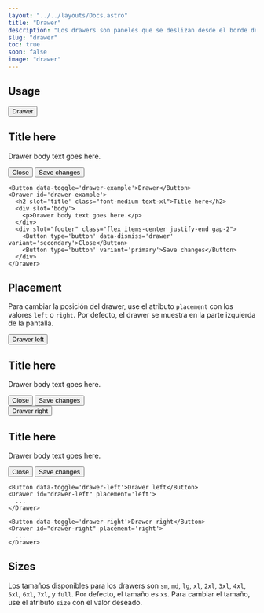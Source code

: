 ```yaml
---
layout: "../../layouts/Docs.astro"
title: "Drawer"
description: "Los drawers son paneles que se deslizan desde el borde de la pantalla. Se utilizan para mostrar información adicional que no es parte de la página principal."
slug: "drawer"
toc: true
soon: false
image: "drawer"
---
```


## Usage

<Example>
  <Button data-toggle='drawer-example'>Drawer</Button>
  <Drawer id='drawer-example'>
    <h2 slot='title' class="font-medium text-xl">Title here</h2>
    <div slot='body'>
      <p>Drawer body text goes here.</p>
    </div>
    <div slot="footer" class="flex items-center justify-end gap-2">
      <Button type='button' data-dismiss='drawer' variant='secondary'>Close</Button>
      <Button type='button' variant='primary'>Save changes</Button>
    </div>
  </Drawer>
</Example>

```astro
<Button data-toggle='drawer-example'>Drawer</Button>
<Drawer id='drawer-example'>
  <h2 slot='title' class="font-medium text-xl">Title here</h2>
  <div slot='body'>
    <p>Drawer body text goes here.</p>
  </div>
  <div slot="footer" class="flex items-center justify-end gap-2">
    <Button type='button' data-dismiss='drawer' variant='secondary'>Close</Button>
    <Button type='button' variant='primary'>Save changes</Button>
  </div>
</Drawer>
```

## Placement

Para cambiar la posición del drawer, use el atributo `placement` con los valores `left` o `right`. Por defecto, el drawer se muestra en la parte izquierda de la pantalla.

<Example>
  <div class="flex items-center justify-start gap-4">
    <Button data-toggle='drawer-left'>Drawer left</Button>
    <Drawer id="drawer-left" placement='left'>
      <h2 slot='title' class="font-medium text-xl">Title here</h2>
      <div slot='body'>
        <p>Drawer body text goes here.</p>
      </div>
      <div slot="footer" class="flex items-center justify-end gap-2">
        <Button type='button' data-dismiss='drawer' variant='secondary'>Close</Button>
        <Button type='button' variant='primary'>Save changes</Button>
      </div>
    </Drawer>
    <Button data-toggle='drawer-right'>Drawer right</Button>
    <Drawer id="drawer-right" placement='right'>
      <h2 slot='title' class="font-medium text-xl">Title here</h2>
      <div slot='body'>
        <p>Drawer body text goes here.</p>
      </div>
      <div slot="footer" class="flex items-center justify-end gap-2">
        <Button type='button' data-dismiss='drawer' variant='secondary'>Close</Button>
        <Button type='button' variant='primary'>Save changes</Button>
      </div>
    </Drawer>
  </div>
</Example>

```astro
<Button data-toggle='drawer-left'>Drawer left</Button>
<Drawer id="drawer-left" placement='left'>
  ...
</Drawer>

<Button data-toggle='drawer-right'>Drawer right</Button>
<Drawer id="drawer-right" placement='right'>
  ...
</Drawer>
```

## Sizes

Los tamaños disponibles para los drawers son `sm`, `md`, `lg`, `xl`, `2xl`, `3xl`, `4xl`, `5xl`, `6xl`, `7xl`, y `full`. Por defecto, el tamaño es `xs`. Para cambiar el tamaño, use el atributo `size` con el valor deseado.
